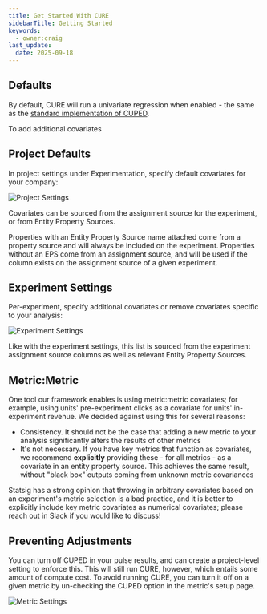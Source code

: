 ```yaml
---
title: Get Started With CURE
sidebarTitle: Getting Started
keywords:
  - owner:craig
last_update:
  date: 2025-09-18
---
```


## Defaults

By default, CURE will run a univariate regression when enabled - the same as the [standard implementation of CUPED](https://www.exp-platform.com/Documents/2013-02-CUPED-ImprovingSensitivityOfControlledExperiments.pdf).

To add additional covariates

## Project Defaults

In project settings under Experimentation, specify default covariates for your company:

<Frame>
  <img src="/images/cure/project_setting.png" alt="Project Settings" />
</Frame>

Covariates can be sourced from the assignment source for the experiment, or from Entity Property Sources.

Properties with an Entity Property Source name attached come from a property source and will always be included on the experiment. Properties without an EPS come from an assignment source, and will be used if the column exists on the assignment source of a given experiment.

## Experiment Settings

Per-experiment, specify additional covariates or remove covariates specific to your analysis:

<Frame>
  <img src="/images/cure/experiment_setting.png" alt="Experiment Settings" />
</Frame>

Like with the experiment settings, this list is sourced from the experiment assignment source columns as well as relevant Entity Property Sources.

## Metric:Metric

One tool our framework enables is using metric:metric covariates; for example, using units' pre-experiment clicks as a covariate for units' in-experiment revenue. We decided against using this for several reasons:

- Consistency. It should not be the case that adding a new metric to your analysis significantly alters the results of other metrics
- It's not necessary. If you have key metrics that function as covariates, we recommend **explicitly** providing these - for all metrics - as a covariate in an entity property source. This achieves the same result, without "black box" outputs coming from unknown metric covariances

Statsig has a strong opinion that throwing in arbitrary covariates based on an experiment's metric selection is a bad practice, and it is better to explicitly include key metric covariates as numerical covariates; please reach out in Slack if you would like to discuss!

## Preventing Adjustments

You can turn off CUPED in your pulse results, and can create a project-level setting to enforce this. This will still run CURE, however, which entails some amount of compute cost. To avoid running CURE, you can turn it off on a given metric by un-checking the CUPED option in the metric's setup page.

<Frame>
  <img src="/images/cure/metric_setting.png" alt="Metric Settings" />
</Frame>
